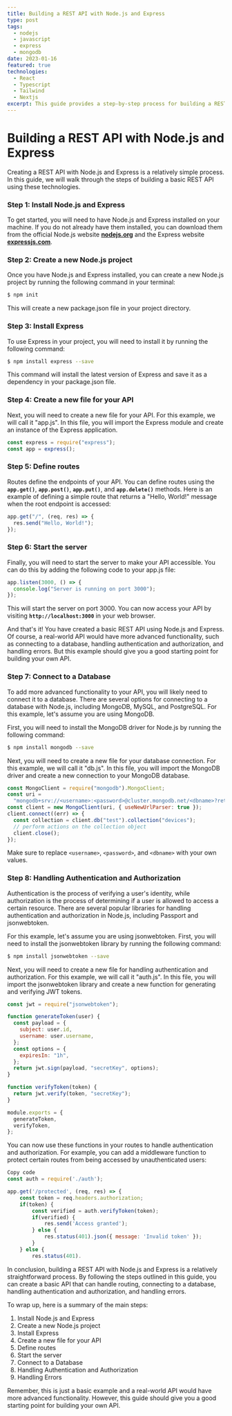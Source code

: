 ---
title: Building a REST API with Node.js and Express
type: post
tags:
  - nodejs
  - javascript
  - express
  - mongodb
date: 2023-01-16
featured: true
technologies:
  - React
  - Typescript
  - Tailwind
  - Nextjs
excerpt: This guide provides a step-by-step process for building a REST API using Node.js and Express, including connecting to a database, handling authentication and authorization, and handling errors. It serves as a useful starting point for anyone looking to create their own API.
---

# Building a REST API with Node.js and Express

Creating a REST API with Node.js and Express is a relatively simple process. In this guide, we will walk through the steps of building a basic REST API using these technologies.

### Step 1: Install Node.js and Express

To get started, you will need to have Node.js and Express installed on your machine. If you do not already have them installed, you can download them from the official Node.js website **[nodejs.org](https://nodejs.org/)** and the Express website **[expressjs.com](https://expressjs.com/)**.

### Step 2: Create a new Node.js project

Once you have Node.js and Express installed, you can create a new Node.js project by running the following command in your terminal:

```bash
$ npm init
```

This will create a new package.json file in your project directory.

### Step 3: Install Express

To use Express in your project, you will need to install it by running the following command:

```bash
$ npm install express --save
```

This command will install the latest version of Express and save it as a dependency in your package.json file.

### Step 4: Create a new file for your API

Next, you will need to create a new file for your API. For this example, we will call it "app.js". In this file, you will import the Express module and create an instance of the Express application.

```jsx
const express = require("express");
const app = express();
```

### Step 5: Define routes

Routes define the endpoints of your API. You can define routes using the **`app.get()`**, **`app.post()`**, **`app.put()`**, and **`app.delete()`** methods. Here is an example of defining a simple route that returns a "Hello, World!" message when the root endpoint is accessed:

```jsx
app.get("/", (req, res) => {
  res.send("Hello, World!");
});
```

### Step 6: Start the server

Finally, you will need to start the server to make your API accessible. You can do this by adding the following code to your app.js file:

```jsx
app.listen(3000, () => {
  console.log("Server is running on port 3000");
});
```

This will start the server on port 3000. You can now access your API by visiting **`http://localhost:3000`** in your web browser.

And that's it! You have created a basic REST API using Node.js and Express. Of course, a real-world API would have more advanced functionality, such as connecting to a database, handling authentication and authorization, and handling errors. But this example should give you a good starting point for building your own API.

### Step 7: Connect to a Database

To add more advanced functionality to your API, you will likely need to connect it to a database. There are several options for connecting to a database with Node.js, including MongoDB, MySQL, and PostgreSQL. For this example, let's assume you are using MongoDB.

First, you will need to install the MongoDB driver for Node.js by running the following command:

```bash
$ npm install mongodb --save
```

Next, you will need to create a new file for your database connection. For this example, we will call it "db.js". In this file, you will import the MongoDB driver and create a new connection to your MongoDB database.

```jsx
const MongoClient = require("mongodb").MongoClient;
const uri =
  "mongodb+srv://<username>:<password>@cluster.mongodb.net/<dbname>?retryWrites=true&w=majority";
const client = new MongoClient(uri, { useNewUrlParser: true });
client.connect((err) => {
  const collection = client.db("test").collection("devices");
  // perform actions on the collection object
  client.close();
});
```

Make sure to replace `<username>`, `<password>`, and `<dbname>` with your own values.

### Step 8: Handling Authentication and Authorization

Authentication is the process of verifying a user's identity, while authorization is the process of determining if a user is allowed to access a certain resource. There are several popular libraries for handling authentication and authorization in Node.js, including Passport and jsonwebtoken.

For this example, let's assume you are using jsonwebtoken. First, you will need to install the jsonwebtoken library by running the following command:

```bash
$ npm install jsonwebtoken --save
```

Next, you will need to create a new file for handling authentication and authorization. For this example, we will call it "auth.js". In this file, you will import the jsonwebtoken library and create a new function for generating and verifying JWT tokens.

```jsx
const jwt = require("jsonwebtoken");

function generateToken(user) {
  const payload = {
    subject: user.id,
    username: user.username,
  };
  const options = {
    expiresIn: "1h",
  };
  return jwt.sign(payload, "secretKey", options);
}

function verifyToken(token) {
  return jwt.verify(token, "secretKey");
}

module.exports = {
  generateToken,
  verifyToken,
};
```

You can now use these functions in your routes to handle authentication and authorization. For example, you can add a middleware function to protect certain routes from being accessed by unauthenticated users:

```jsx
Copy code
const auth = require('./auth');

app.get('/protected', (req, res) => {
    const token = req.headers.authorization;
    if(token) {
        const verified = auth.verifyToken(token);
        if(verified) {
            res.send('Access granted');
        } else {
            res.status(401).json({ message: 'Invalid token' });
        }
    } else {
        res.status(401).
```

In conclusion, building a REST API with Node.js and Express is a relatively straightforward process. By following the steps outlined in this guide, you can create a basic API that can handle routing, connecting to a database, handling authentication and authorization, and handling errors.

To wrap up, here is a summary of the main steps:

1. Install Node.js and Express
2. Create a new Node.js project
3. Install Express
4. Create a new file for your API
5. Define routes
6. Start the server
7. Connect to a Database
8. Handling Authentication and Authorization
9. Handling Errors

Remember, this is just a basic example and a real-world API would have more advanced functionality. However, this guide should give you a good starting point for building your own API.
